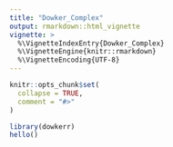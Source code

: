 ```yaml
---
title: "Dowker_Complex"
output: rmarkdown::html_vignette
vignette: >
  %\VignetteIndexEntry{Dowker_Complex}
  %\VignetteEngine{knitr::rmarkdown}
  %\VignetteEncoding{UTF-8}
---
```


```r
knitr::opts_chunk$set(
  collapse = TRUE,
  comment = "#>"
)
```

```r
library(dowkerr)
hello()
```
